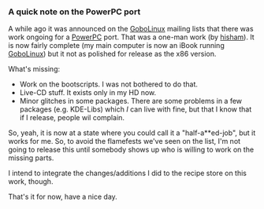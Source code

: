 === A quick note on the PowerPC port ===

A while ago it was announced on the [[GoboLinux]] mailing lists that there was work ongoing for a [[PowerPC]] port. That was a one-man work (by [[hisham]]). It is now fairly complete (my main computer is now an iBook running [[GoboLinux]]) but it not as polished for release as the x86 version.

What's missing:

* Work on the bootscripts. I was not bothered to do that.
* Live-CD stuff. It exists only in my HD now.
* Minor glitches in some packages. There are some problems in a few packages (e.g. KDE-Libs) which ''I'' can live with fine, but that I know that if I release, people wil complain.

So, yeah, it is now at a state where you could call it a "half-a**ed-job", but it works for me. So, to avoid the flamefests we've seen on the list, I'm not going to release this until somebody shows up who is willing to work on the missing parts.

I intend to integrate the changes/additions I did to the recipe store on this work, though.

That's it for now, have a nice day.

{{Platforms}}